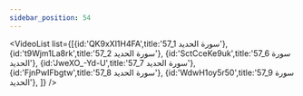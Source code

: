```yaml
---
sidebar_position: 54
---
```


<VideoList list={[{id:'QK9xXl1H4FA',title:'57_1 سورة الحديد'},
{id:'t9Wjm1La8rk',title:'57_2 سورة الحديد'},
{id:'SctCceKe9uk',title:'57_6 سورة الحديد'},
{id:'JweXO_-Yd-U',title:'57_7 سورة الحديد'},
{id:'FjnPwIFbgtw',title:'57_8 سورة الحديد'},
{id:'WdwH1oy5r50',title:'57_9 سورة الحديد'},
]}
/>
